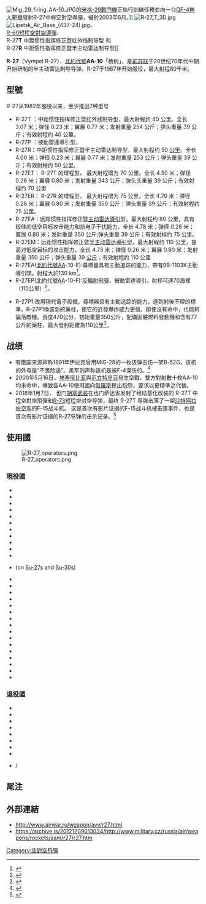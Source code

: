{{Infobox_Missile
| is_missile=yes
|name= R-27 飛彈<br /><small>[[北約代號|北約代號]]: AA-10 '''楊树'''（Alamo）</small>
|image= Missile R-27R 2007 G1.jpg
|image_caption= R-27R 飛彈
|image_size= 300
|Function= [[空對空導彈|中程空對空飛彈]]
|Contractor=[[閃電設計局|閃電設計局]]（[[設計局|OKB-134]]，Vympel NPO）
|Origin= {{USSR}}
|Unit_cost= 
|Deployment= 1987年
|Engine= [[固體火箭|固體火箭]]推進器
|total_mass=253 kg   
|Launch_mass=39 kg 
|Length= 4.08 m  
|Diameter= 230 mm
|Wing_span= 0.772 m 
|Speed= 4.5馬赫 
|Range= R-27R/T: 0.2 km to 80 km<br />R-27ER/ET: 0.2 km to 130 km
|Flying_altitude=
|Warhead=高爆破片彈頭<br />[[近炸引信|近炸引信]] 
|Guidance= [[半主動雷達導引|半主動雷達導引]]
|Launch_platform= 空射
}}

[[File:Mig_29_firing_AA-10.JPG|thumb]]的[[米格-29戰鬥機|米格-29戰鬥機]]正執行訓練任務並向一台[[F-4幽靈II戰鬥機|QF-4無人靶機]]發射R-27中程空對空導彈，攝於2003年6月。]]
[[File:R-27_T_3D.jpg|thumb]]
[[File:Lipetsk_Air_Base_(437-24).jpg|thumb]]、<br />[[R-60飛彈|R-60短程空對空導彈]]、<br />R-27'''T''' 中距惯性指挥修正暨红外线制导型  和<br />R-27'''R''' 中距惯性指挥修正暨半主动雷达制导型]] 

'''R-27'''（Vympel R-27），[[北約|北約]][[北約代號|代號]]'''AA-10'''「杨树」，是[[前苏联|前苏联]]于20世纪70年代中期开始研制的半主动雷达制导导弹。R-27于1987年开始服役，最大射程80千米。

==型號==
R-27从1982年服役以来，至少推出7种型号

*R-27T ：中距惯性指挥修正暨红外线制导型，最大射程约 40 公里。全长 3.07 米；弹径 0.23 米；翼展 0.77 米；发射重量 254 公斤；弹头重量 39 公斤；有效射程约 40 公里。
*R-27P ：被動雷達導引型。
*R-27R：中距惯性指挥修正暨半主动雷达制导型，最大射程约 50 [[公里|公里]]。全长 4.00 米；弹径 0.23 米；翼展 0.77 米；发射重量 253 公斤；弹头重量 39 公斤；有效射程约 50 公里。
*R-27ET： R-27T 的增程型， 最大射程增为 70 公里。全长 4.50 米；弹径 0.26 米；翼展 0.80 米；发射重量 343 公斤；弹头头重量 39 公斤；有效射程约 70 公里
*R-27ER： R-27R 的增程型， 最大射程增为 75 公里。全长 4.70 米：弹径 0.26 米；翼展 0.80 米；发射重量 350 公斤；弹头重量 39 公斤；有效射程约 75 公里。
*R-27EA：远距惯性指挥修正暨[[主动雷达導引|主动雷达導引]]型，最大射程约 80 公里，具有较佳的低空目标攻击能力和抗电子干扰能力。全长 4.78 米；弹径 0.26 米；翼展 0.80 米；发射重量 350 公斤;弹头重量 39 公斤；有效射程约 75 公里。
*R-27EM：远距惯性指挥修正暨[[半主动雷达導引|半主动雷达導引]]型，最大射程约 110 公里，提高对低空目标的攻击能力。全长 4.73 米；弹径 0.26 米；翼展 0.80 米；发射重量 350 公斤；弹头重量 39 [[公斤|公斤]]；有效射程约 110 公里
*R-27EA([[北約代號|北約代號]]AA-10-E):尋標器具有主動追踪的能力，帶有9B-1103K主動導引頭，射程大於130 km<ref name="ausairpower.net">{{cite web|url=http://www.ausairpower.net/APA-Rus-BVR-AAM.html|title=The Russian Philosophy of Beyond Visual Range Air Combat|author=Dr C Kopp|publisher=|deadurl=no|archiveurl=https://www.webcitation.org/655Sbbsn6?url=http://www.ausairpower.net/APA-Rus-BVR-AAM.html|archivedate=2012-01-30|accessdate=2019-06-18}}</ref>。
*R-27EP([[北約代號|北約代號]]AA-10-F):[[反輻射飛彈|反輻射飛彈]]，被動雷達導引，射程可達70海裡（110公里）<ref name="The Russian Philosophy of Beyond Visual Range Air Combat">{{cite web |url=http://www.ausairpower.net/APA-Rus-BVR-AAM.html#mozTocId611424 |title=The Russian Philosophy of Beyond Visual Range Air Combat |accessdate=2012-11-24 |last= |first= |year=2012 |publisher=ausairpower.net |deadurl=no |archiveurl=https://www.webcitation.org/655Sbbsn6?url=http://www.ausairpower.net/APA-Rus-BVR-AAM.html#mozTocId611424 |archivedate=2012-01-30 }}</ref>。

*R-27P1:改用現代電子設備，尋標器具有主動追踪的能力，達到射後不理的標準。R-27P1換裝新的藥柱，使它的近發爆炸威力更強，即使沒有命中，也能夠震落敵機。長度470公分，初始重量350公斤，配備固體燃料發動機和含有77公斤的藥柱，最大發射距離為110公里<ref>{{Cite web |url=https://www.chinatimes.com/realtimenews/20190602002601-260417?chdtv |title=俄國R-27空對空飛彈大升級 洗刷盲火箭惡名 |accessdate=2019-06-18 |archive-date=2019-06-08 |archive-url=https://web.archive.org/web/20190608215627/https://www.chinatimes.com/realtimenews/20190602002601-260417?chdtv |dead-url=no }}</ref>。

==战绩==
*有俄国来源声称1991年伊拉克曾用MiG-29的一枚该弹击伤一架B-52G，该机的外号是“不畏险途”。美军则声称该机是被F-4误伤的。<ref>{{Cite web |url=http://aces.safarikovi.org/victories/victories-iraq-gulf.war.pdf |title=存档副本 |accessdate=2012-05-12 |archive-date=2011-07-17 |archive-url=https://web.archive.org/web/20110717131257/http://aces.safarikovi.org/victories/victories-iraq-gulf.war.pdf |dead-url=no }}</ref>
*2000年5月16日，[[埃塞俄比亚|埃塞俄比亚]]與[[厄立特里亚|厄立特里亚]]發生空戰，雙方對射數十枚AA-10均未命中，導致各AA-10使用國向[[俄羅斯|俄羅斯]]提出抱怨，要求以更精準之代替。
*2018年1月7日， 也门[[胡塞武装|胡塞武装]]在也门萨达省发射了经陆基化改装的 R-27T 中程空對空飛彈和[[R-73|R-73]]短程空对空导弹，最终 R-27T 导弹击落了一架[[沙特阿拉伯空军|沙特阿拉伯空军]]的F-15战斗机。 这是首次有影片证据的F-15战斗机被击落事件，也是首次有影片证据的R-27导弹的击杀记录。<ref>{{Cite web |url=http://mil.news.sina.com.cn/world/2018-01-09/doc-ifyqkarr8048643.shtml |title=存档副本 |accessdate=2018-01-09 |archive-date=2018-01-10 |archive-url=https://web.archive.org/web/20180110060238/http://mil.news.sina.com.cn/world/2018-01-09/doc-ifyqkarr8048643.shtml |dead-url=no }}</ref>

==使用國==
[[File:R-27_operators.png|thumb]]

===現役國===
* {{ALG}}
* {{AZE}}
* {{BAN}}
* {{BLR}}
* {{BUL}}
* {{PRC}}
* {{CUB}}
* {{ERI}}
* {{ETH}}
* {{GEO}}
* {{IND}}
* {{INA}} (on [[Su-27|Su-27]]s and [[Su-30|Su-30]]s)
* {{IRN}}
* {{KAZ}}
* {{MYA}}
* {{MAS}}
* {{PRK}}
* {{PER}}
* {{POL}}
* {{RUS}}
* {{SRB}}
* {{SVK}}
* {{SUD}}
* {{SYR}}
* {{UKR}}
* {{VEN}}
* {{VIE}}
* {{YEM}}

===退役國===
* {{CZS}}
* {{CZE}}
* {{DDR}}
* {{GER}} 
* {{HUN}}
* {{IRQ}}
* {{USSR}} 
* {{ROM}}
* {{YUG}}/{{FR-YUG}}

==尾注==
{{Reflist|2}}

==外部連結==
{{Commons category|Vympel_R-27}}
* http://www.airwar.ru/weapon/avv/r27.html{{Wayback|url=http://www.airwar.ru/weapon/avv/r27.html |date=20111103095355 }}
* https://archive.is/20121209013034/http://www.military.cz/russia/air/weapons/rockets/aam/r27/r27.htm


{{Russian and Soviet missiles|AAM}}
{{Russian and Soviet military designation sequences}}


[[Category:空對空飛彈|Category:空對空飛彈]]